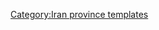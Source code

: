 {{Navbox
|name    = Markazi Province
|title   = [[File:Flag of Iran.svg|30px]] [[中央省 (伊朗)]]
|state      = {{{state|autocollapse}}}
|listclass = hlist
|image   =[[Image:Markazi in Iran.svg|150px]]

|group1  ='''[[首都]]''' 
|list1   =
* [[阿拉克]] 
 

|group2  ='''[[县 (伊朗)]]'''和'''[[伊朗城市列表]]'''
|list2   ={{Navbox subgroup

| group1 ={{tsl|en|Arak County||Arak County}}
| list1  =
* [[阿拉克]]
* {{tsl|en|Davudabad||Davudabad}}
* {{tsl|en|Karahrud||Karahrud}}
* {{tsl|en|Senjan||Senjan}}
| group2 ={{tsl|en|Ashtian County||Ashtian County}} 
| list2  =
* [[阿什提揚]]
| group3  ={{tsl|en|Delijan County||Delijan County}} 
| list3   =
* [[代利詹]]
* {{tsl|en|Naraq||Naraq}}
| group4  ={{tsl|en|Farahan County||Farahan County}} 
| list4   =
* {{tsl|en|Farmahin||Farmahin}}
* {{tsl|en|Saruq, Markazi||Saruq}}
| group5 ={{tsl|en|Khomeyn County||Khomeyn County}}
| list5  =
* [[霍梅恩]]
* {{tsl|en|Qurchi Bashi||Qurchi Bashi}}
| group6 ={{tsl|en|Khondab County||Khondab County}} 
| list6  =
* [[洪達卜]]
| group7 ={{tsl|en|Komijan County||Komijan County}} 
| list7  =
* {{tsl|en|Komijan||Komijan}}
* {{tsl|en|Milajerd||Milajerd}}
| group8 ={{tsl|en|Mahallat County||Mahallat County}} 
| list8  =
* [[馬哈拉特巴拉]]
* {{tsl|en|Nimvar||Nimvar}}
| group9 ={{tsl|en|Saveh County||Saveh County}} 
| list9  =
* [[薩韋]]
* {{tsl|en|Gharqabad||Gharqabad}}
* {{tsl|en|Nowbaran||Nowbaran}}
| group10 ={{tsl|en|Shazand County||Shazand County}} 
| list10  =
* [[沙贊德]]
* [[阿斯塔內]]
* {{tsl|en|Bazneh||Bazneh}}
* {{tsl|en|Hendudur||Hendudur}}
* {{tsl|en|Tureh||Tureh}}
| group11 ={{tsl|en|Tafresh County||Tafresh County}} 
| list11  =
* [[塔夫雷什]]
| group12 ={{tsl|en|Zarandieh County||Zarandieh County}} 
| list12  =
*{{tsl|en|Khoshkrud, Markazi||Khoshkrud}}
* [[馬穆尼耶]]
* [[帕蘭達克]]
* {{tsl|en|Razeghi||Razeghi}}
* {{tsl|en|Zaviyeh||Zaviyeh}}
}}
|group3  ='''[[Tourism in Iran|Sights]]'''
|list3   =
* Chal nakhjir cave, Delijan
* {{tsl|en|Khorheh||Khorheh}}
* Atashkoh fire temple, Nimvar
* Mausoleum of {{tsl|en|Mahmoud Hessaby||Mahmoud Hessaby}} ,Tafresh
* Arak's grand Bazzar
* Mahallat's flower and plant festival
* Aveh ancient cite, Saveh
* Chaharfasl bath museum, Arak
* Hezaveh village
* {{tsl|en|Jameh Mosque of Saveh||Jameh Mosque of Saveh}}
* Panzdah khordad dam
* Emarat lake, Shazand
* Azadkhan cave, Mahallat
* Mostufi-al-mamalek's castle, Ashtian
* Dudahak caravansary, Delijan
* Naragh's historical complex
* Sepahdar school, Arak
* Sheshnaveh mosque
* Mahdiabad's Yakhchal

|group4=populated places
|list4=
* {{tsl|en|List of cities, towns and villages in Markazi Province||List of cities, towns and villages in Markazi Province}}
* |below   = 
}}<noinclude>
{{collapsible option}}
[[Category:Iran province templates]]
</noinclude>